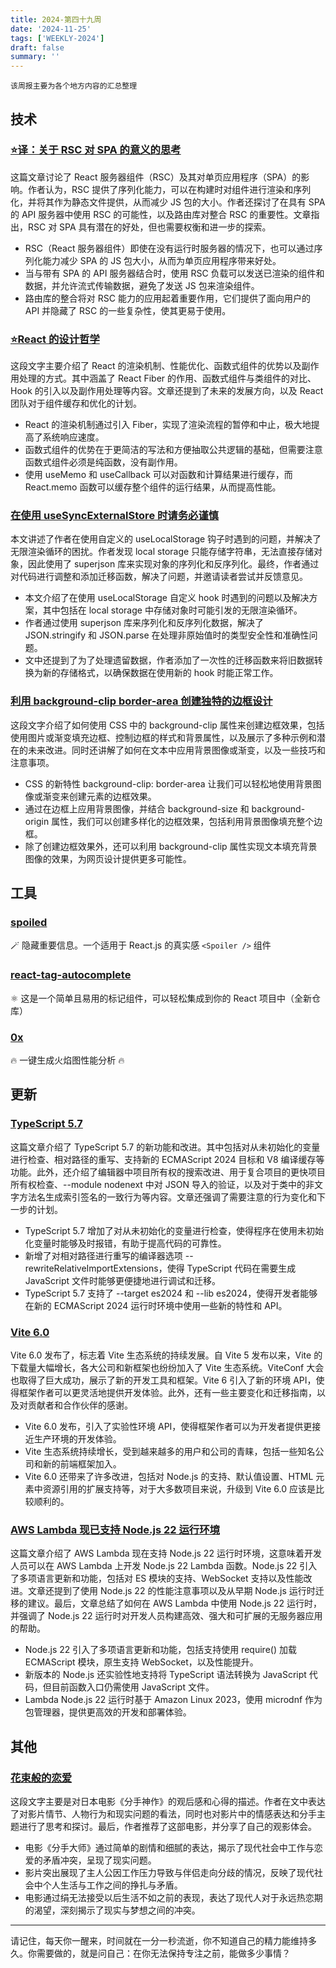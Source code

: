 ```yaml
---
title: 2024-第四十九周
date: '2024-11-25'
tags: ['WEEKLY-2024']
draft: false
summary: ''
---
```


`该周报主要为各个地方内容的汇总整理`

<TOCInlineWithSticky toc={props.toc} />

## 技术

### [⭐️译：关于 RSC 对 SPA 的意义的思考](https://sorrycc.com/thoughts-on-what-rsc-means-for-spas/)

这篇文章讨论了 React 服务器组件（RSC）及其对单页应用程序（SPA）的影响。作者认为，RSC 提供了序列化能力，可以在构建时对组件进行渲染和序列化，并将其作为静态文件提供，从而减少 JS 包的大小。作者还探讨了在具有 SPA 的 API 服务器中使用 RSC 的可能性，以及路由库对整合 RSC 的重要性。文章指出，RSC 对 SPA 具有潜在的好处，但也需要权衡和进一步的探索。

- RSC（React 服务器组件）即使在没有运行时服务器的情况下，也可以通过序列化能力减少 SPA 的 JS 包大小，从而为单页应用程序带来好处。
- 当与带有 SPA 的 API 服务器结合时，使用 RSC 负载可以发送已渲染的组件和数据，并允许流式传输数据，避免了发送 JS 包来渲染组件。
- 路由库的整合将对 RSC 能力的应用起着重要作用，它们提供了面向用户的 API 并隐藏了 RSC 的一些复杂性，使其更易于使用。

### [⭐️React 的设计哲学](https://ssshooter.com/react-philosophy/)

这段文字主要介绍了 React 的渲染机制、性能优化、函数式组件的优势以及副作用处理的方式。其中涵盖了 React Fiber 的作用、函数式组件与类组件的对比、Hook 的引入以及副作用处理等内容。文章还提到了未来的发展方向，以及 React 团队对于组件缓存和优化的计划。

- React 的渲染机制通过引入 Fiber，实现了渲染流程的暂停和中止，极大地提高了系统响应速度。
- 函数式组件的优势在于更简洁的写法和方便抽取公共逻辑的基础，但需要注意函数式组件必须是纯函数，没有副作用。
- 使用 useMemo 和 useCallback 可以对函数和计算结果进行缓存，而 React.memo 函数可以缓存整个组件的运行结果，从而提高性能。

### [在使用 useSyncExternalStore 时请务必谨慎](https://www.nico.fyi/blog/be-careful-with-usesyncexternalstore)

本文讲述了作者在使用自定义的 useLocalStorage 钩子时遇到的问题，并解决了无限渲染循环的困扰。作者发现 local storage 只能存储字符串，无法直接存储对象，因此使用了 superjson 库来实现对象的序列化和反序列化。最终，作者通过对代码进行调整和添加迁移函数，解决了问题，并邀请读者尝试并反馈意见。

- 本文介绍了在使用 useLocalStorage 自定义 hook 时遇到的问题以及解决方案，其中包括在 local storage 中存储对象时可能引发的无限渲染循环。
- 作者通过使用 superjson 库来序列化和反序列化数据，解决了 JSON.stringify 和 JSON.parse 在处理非原始值时的类型安全性和准确性问题。
- 文中还提到了为了处理遗留数据，作者添加了一次性的迁移函数来将旧数据转换为新的存储格式，以确保数据在使用新的 hook 时能正常工作。

### [利用 background-clip border-area 创建独特的边框设计](https://webkit.org/blog/16214/background-clip-border-area/?__readwiseLocation=)

这段文字介绍了如何使用 CSS 中的 background-clip 属性来创建边框效果，包括使用图片或渐变填充边框、控制边框的样式和背景属性，以及展示了多种示例和潜在的未来改进。同时还讲解了如何在文本中应用背景图像或渐变，以及一些技巧和注意事项。

- CSS 的新特性 background-clip: border-area 让我们可以轻松地使用背景图像或渐变来创建元素的边框效果。
- 通过在边框上应用背景图像，并结合 background-size 和 background-origin 属性，我们可以创建多样化的边框效果，包括利用背景图像填充整个边框。
- 除了创建边框效果外，还可以利用 background-clip 属性实现文本填充背景图像的效果，为网页设计提供更多可能性。

## 工具

### [spoiled](https://github.com/molefrog/spoiled)

🪄 隐藏重要信息。一个适用于 React.js 的真实感 `<Spoiler />` 组件

### [react-tag-autocomplete](https://github.com/i-like-robots/react-tag-autocomplete)

⚛️ 这是一个简单且易用的标记组件，可以轻松集成到你的 React 项目中（全新仓库）

### [0x](https://github.com/davidmarkclements/0x)

🔥 一键生成火焰图性能分析 🔥

## 更新

### [TypeScript 5.7](https://devblogs.microsoft.com/typescript/announcing-typescript-5-7/)

这篇文章介绍了 TypeScript 5.7 的新功能和改进。其中包括对从未初始化的变量进行检查、相对路径的重写、支持新的 ECMAScript 2024 目标和 V8 编译缓存等功能。此外，还介绍了编辑器中项目所有权的搜索改进、用于复合项目的更快项目所有权检查、--module nodenext 中对 JSON 导入的验证，以及对于类中的非文字方法名生成索引签名的一致行为等内容。文章还强调了需要注意的行为变化和下一步的计划。

- TypeScript 5.7 增加了对从未初始化的变量进行检查，使得程序在使用未初始化变量时能够及时报错，有助于提高代码的可靠性。
- 新增了对相对路径进行重写的编译器选项 --rewriteRelativeImportExtensions，使得 TypeScript 代码在需要生成 JavaScript 文件时能够更便捷地进行调试和迁移。
- TypeScript 5.7 支持了 --target es2024 和 --lib es2024，使得开发者能够在新的 ECMAScript 2024 运行时环境中使用一些新的特性和 API。

### [Vite 6.0​](https://vite.dev/blog/announcing-vite6.html)

Vite 6.0 发布了，标志着 Vite 生态系统的持续发展。自 Vite 5 发布以来，Vite 的下载量大幅增长，各大公司和新框架也纷纷加入了 Vite 生态系统。ViteConf 大会也取得了巨大成功，展示了新的开发工具和框架。Vite 6 引入了新的环境 API，使得框架作者可以更灵活地提供开发体验。此外，还有一些主要变化和迁移指南，以及对贡献者和合作伙伴的感谢。

- Vite 6.0 发布，引入了实验性环境 API，使得框架作者可以为开发者提供更接近生产环境的开发体验。
- Vite 生态系统持续增长，受到越来越多的用户和公司的青睐，包括一些知名公司和新的前端框架加入。
- Vite 6.0 还带来了许多改进，包括对 Node.js 的支持、默认值设置、HTML 元素中资源引用的扩展支持等，对于大多数项目来说，升级到 Vite 6.0 应该是比较顺利的。

### [AWS Lambda 现已支持 Node.js 22 运行环境](https://aws.amazon.com/cn/blogs/compute/node-js-22-runtime-now-available-in-aws-lambda/)

这篇文章介绍了 AWS Lambda 现在支持 Node.js 22 运行时环境，这意味着开发人员可以在 AWS Lambda 上开发 Node.js 22 Lambda 函数。Node.js 22 引入了多项语言更新和功能，包括对 ES 模块的支持、WebSocket 支持以及性能改进。文章还提到了使用 Node.js 22 的性能注意事项以及从早期 Node.js 运行时迁移的建议。最后，文章总结了如何在 AWS Lambda 中使用 Node.js 22 运行时，并强调了 Node.js 22 运行时对开发人员构建高效、强大和可扩展的无服务器应用的帮助。

- Node.js 22 引入了多项语言更新和功能，包括支持使用 require() 加载 ECMAScript 模块，原生支持 WebSocket，以及性能提升。
- 新版本的 Node.js 还实验性地支持将 TypeScript 语法转换为 JavaScript 代码，但目前函数入口仍需使用 JavaScript 文件。
- Lambda Node.js 22 运行时基于 Amazon Linux 2023，使用 microdnf 作为包管理器，提供更高效的开发和部署体验。

## 其他

### [花束般的恋爱](https://ssshooter.com/we-made-a-beautiful-bouquet/)

这段文字主要是对日本电影《分手神作》的观后感和心得的描述。作者在文中表达了对影片情节、人物行为和现实问题的看法，同时也对影片中的情感表达和分手主题进行了思考和探讨。最后，作者推荐了这部电影，并分享了自己的观影体会。

- 电影《分手大师》通过简单的剧情和细腻的表达，揭示了现代社会中工作与恋爱的矛盾冲突，呈现了现实问题。
- 影片突出展现了主人公因工作压力导致与伴侣走向分歧的情况，反映了现代社会中个人生活与工作之间的挣扎与矛盾。
- 电影通过绢无法接受以后生活不如之前的表现，表达了现代人对于永远热恋期的渴望，深刻揭示了现实与梦想之间的冲突。

---

请记住，每天你一醒来，时间就在一分一秒流逝，你不知道自己的精力能维持多久。你需要做的，就是问自己：在你无法保持专注之前，能做多少事情？
